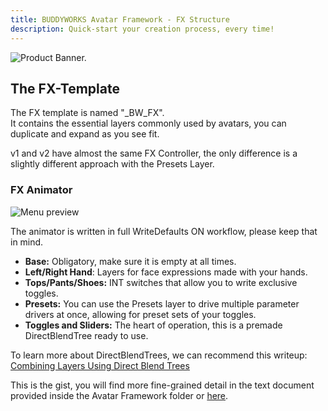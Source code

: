 ```yaml
---
title: BUDDYWORKS Avatar Framework - FX Structure
description: Quick-start your creation process, every time!
---
```


![Product Banner.](./img/banner.png)  

## The FX-Template

The FX template is named "\_BW_FX".  
It contains the essential layers commonly used by avatars, you can duplicate and expand as you see fit.  

<Aside> v1 and v2 have almost the same FX Controller, the only difference is a slightly different approach with the Presets Layer. </Aside>



### FX Animator

![Menu preview](./img/003.png)  

<Aside type="caution"> The animator is written in full WriteDefaults ON workflow, please keep that in mind.</Aside>

- **Base:** Obligatory, make sure it is empty at all times.
- **Left/Right Hand**: Layers for face expressions made with your hands.
- **Tops/Pants/Shoes:** INT switches that allow you to write exclusive toggles.
- **Presets:** You can use the Presets layer to drive multiple parameter drivers at once, allowing for preset sets of your toggles.
- **Toggles and Sliders:** The heart of operation, this is a premade DirectBlendTree ready to use.

To learn more about DirectBlendTrees, we can recommend this writeup: <a href="https://notes.sleightly.dev/dbt-combining/">Combining Layers Using Direct Blend Trees</a>

This is the gist, you will find more fine-grained detail in the text document provided inside the Avatar Framework folder or <a href="../doc2">here</a>.